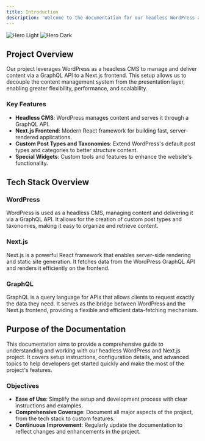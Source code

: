 ```yaml
---
title: Introduction
description: 'Welcome to the documentation for our headless WordPress and Next.js project'
---
```


<img
  className="block dark:hidden"
  src="/images/hero-light.svg"
  alt="Hero Light"
/>
<img
  className="hidden dark:block"
  src="/images/hero-dark.svg"
  alt="Hero Dark"
/>

## Project Overview

Our project leverages WordPress as a headless CMS to manage and deliver content via a GraphQL API to a Next.js frontend. This setup allows us to decouple the content management system from the presentation layer, enabling greater flexibility, performance, and scalability.

### Key Features
- **Headless CMS**: WordPress manages content and serves it through a GraphQL API.
- **Next.js Frontend**: Modern React framework for building fast, server-rendered applications.
- **Custom Post Types and Taxonomies**: Extend WordPress's default post types and categories to better structure content.
- **Special Widgets**: Custom tools and features to enhance the website's functionality.

## Tech Stack Overview

### WordPress
WordPress is used as a headless CMS, managing content and delivering it via a GraphQL API. It allows for the creation of custom post types and taxonomies, making it easy to organize and retrieve content.

### Next.js
Next.js is a powerful React framework that enables server-side rendering and static site generation. It fetches data from the WordPress GraphQL API and renders it efficiently on the frontend.

### GraphQL
GraphQL is a query language for APIs that allows clients to request exactly the data they need. It serves as the bridge between WordPress and the Next.js frontend, providing a flexible and efficient data-fetching mechanism.

## Purpose of the Documentation

This documentation aims to provide a comprehensive guide to understanding and working with our headless WordPress and Next.js project. It covers setup instructions, configuration details, and advanced topics to help developers get started quickly and make the most of the project's features.

### Objectives
- **Ease of Use**: Simplify the setup and development process with clear instructions and examples.
- **Comprehensive Coverage**: Document all major aspects of the project, from the tech stack to custom features.
- **Continuous Improvement**: Regularly update the documentation to reflect changes and enhancements in the project.

